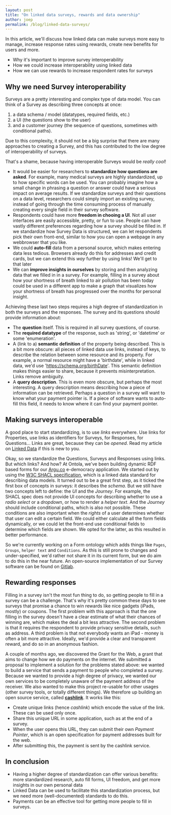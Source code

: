 ```yaml
---
layout: post
title: "On linked data surveys, rewards and data ownership"
author: joep
permalink: /blog/linked-data-surveys/
---
```


In this article, we'll discuss how linked data can make surveys more easy to manage, increase response rates using rewards, create new benefits for users and more.

- Why it's important to improve survey interoperability
- How we could increase interoperability using linked data
- How we can use rewards to increase respondent rates for surveys

## Why we need Survey interoperability

Surveys are a pretty interesting and complex type of data model.
You can think of a Survey as describing three concepts at once:

1. a data schema / model (datatypes, required fields, etc.)
1. a UI (the questions show to the user)
1. and a customer journey (the sequence of questions, sometimes with conditional paths).

Due to this complexity, it should not be a big surprise that there are many approaches to creating a Survey, and this has contributed to the low degree of interoperability of surveys.

That's a shame, because having interoperable Surveys would be _really cool_!

- It would be easier for researchers to **standardize how questions are asked**. For example, many medical surveys are highly standardized, up to how specific words can be used. You can probably imagine how a small change in phrasing a question or answer could have a serious impact on average results. If we standardize surveys and their questions on a data level, researchers could simply import an existing survey, instead of going through the time consuming process of manually creating every single field in their survey software.
- Respondents could have more **freedom in chooing a UI**. Not all user interfaces are easily accessible, pretty, or fun to use. People can have vastly different preferences regarding how a survey should be filled in. If we standardize how Survey Data is structured, we can let respondents pick their own front-end, similar to how you can open a webpage in any webbrowser that you like.
- We could **auto-fill** data from a personal source, which makes entering data less tedious. Browsers already do this for addresses and credit cards, but we can extend this _way_ further by using links! We'll get to that later
- We can **improve insights in ourselves** by storing and then analyzing data that we filled in in a survey. For example, filling in a survey about how your shortness of breath linked to air pollution has been today could be used in a different app to make a graph that visualizes how your shortness of breath has progressed over the months for personal insight.

Achieving these last two steps requires a high degree of standardization in both the surveys and the responses. The survey and its questions should provide information about:

- The **question** itself. This is required in all survey questions, of course.
- The **required datatype** of the response, such as 'string', or 'datetime' or some 'enumeration'.
- A (link to a) **semantic definition** of the property being described. This is a bit more obscure: all pieces of linked data use links, instead of keys, to describe the relation between some resource and its property. For example, a normal resource might have a 'birthdate', while in linked data, we'd use 'https://schema.org/birthDate'. This semantic definition makes things easier to share, because it prevents misinterpretation. Links remove ambiguity.
- A **query description**. This is even more obscure, but perhaps the most interesting. A query description means describing how a piece of information can be retrieved. Perhaps a question in a survey will want to know what your payment pointer is. If a piece of software wants to auto-fill this field, it needs to know where it can find your payment pointer.

## Making surveys interoperable

A good place to start standardizing, is to use _links_ everywhere. Use links for Properties, use links as identifiers for Surveys, for Responses, for Questions...
Links are great, because they can be _opened_.
Read my article on [Linked Data](https://ontola.io/what-is-linked-data) if this is new to you.

Okay, so we standardize the Questions, Surveys and Responses using links. But which links? And how?
At Ontola, we've been building dynamic RDF based forms for our [Argu.co](https://argu.co) e-democracy application.
We started out by using the [W3C SHACL specification](https://www.w3.org/TR/shacl/), which is a linked data standard for describing data models.
It turned out to be a great first step, as it ticked the first box of concepts in surveys: it describes the _schema_.
But we still have two concepts left to define: the _UI_ and the _Journey_.
For example, the SHACL spec does not provide UI concepts for describing whether to use a _radio select_ or a _dropdown_, or how to render a _helper text_.
And the _Journey_ should include conditional paths, which is also not possible.
These conditions are also important when the _rights_ of a user determines whether that user can edit a certain field.
We could either calculate all the form fields dynamically, or we could let the front-end use conditional fields to determine which fields are shown.
We opted for the latter, as this resulted in better performance.

So we're currently working on a Form ontology which adds things like `Pages`, `Groups`, `helper text` and `Conditions`.
As this is still prone to changes and under-specified, we'd rather not share it in its current form, but we do aim to do this in the near future.
An open-source implementation of our Survey software can be found on [Gitlab](https://gitlab.com/ontola/linked-surveys).

## Rewarding responses

Filling in a survey isn't the most fun thing to do, so getting people to fill in a survey can be a challenge.
That's why it's pretty common these days to see surveys that promise a chance to win rewards like nice gadgets (iPads, mostly) or coupons.
The first problem with this approach is that the one filling in the survey doesn't have a clear estimate of what their chances of winning are, which makes the deal a bit less attractive.
The second problem is that it requires the respondent to provide privacy sensitive details, such as address.
A third problem is that not everybody wants an iPad - money is often a bit more attractive.
Ideally, we'd provide a clear and transparent reward, and do so in an anonymous fashion.

A couple of months ago, we discovered the Grant for the Web, a grant that aims to change how we do payments on the internet.
We submitted a proposal to implement a solution for the problems stated above: we wanted to build a service that sends a payment to people who completed a survey.
Because we wanted to provide a high degree of privacy, we wanted our own services to be completely unaware of the payment address of the receiver.
We also wanted to make this project re-usable for other usages (other survey tools, or totally different things).
We therefore up building an open source service, called [**cashlink**](https://gitlab.com/ontola/cashlink).
It works like this:

- Create unique links (hence _cashlink_) which encode the value of the link. These can be used only once.
- Share this unique URL in some application, such as at the end of a survey.
- When the user opens this URL, they can submit their own _Payment Pointer_, which is an open specification for payment addresses built for the web.
- After submitting this, the payment is sent by the cashlink service.

## In conclusion

- Having a higher degree of standardization can offer various benefits: more standardized research, auto fill forms, UI freedom, and get more insights in our own personal data
- Linked Data can be used to facilitate this standardization process, but we need more (well-documented) standards to do this.
- Payments can be an effective tool for getting more people to fill in surveys.

